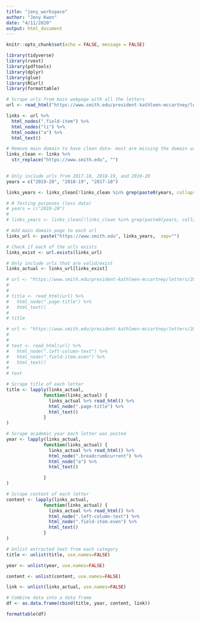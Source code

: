 ```yaml
---
title: "jeny_workspace"
author: "Jeny Kwon"
date: "4/11/2020"
output: html_document
---
```


```r
knitr::opts_chunk$set(echo = FALSE, message = FALSE)
```

```r
library(tidyverse)
library(rvest)
library(pdftools)
library(dplyr)
library(glue)
library(RCurl) 
library(formattable)
```

```r
# Scrape urls from main webpage with all the letters
url <- read_html("https://www.smith.edu/president-kathleen-mccartney/letters-community")

links <- url %>% 
  html_nodes(".field-item") %>%   
  html_nodes("li") %>% 
  html_nodes("a") %>% 
  html_text()

```

```r
# Remove main domain to have clean data- most are missing the domain url 
links_clean <- links %>% 
  str_replace("https://www.smith.edu", "") 
  
```

```r
# Only include urls from 2017-18, 2018-19, and 2019-20
years = c("2019-20", "2018-19", "2017-18")

links_years <- links_clean[!links_clean %in% grep(paste0(years, collapse = "|"), links_clean, value = T, invert = T)]

```

```r
# # Testing purposes (less data)
# years = c("2019-20")
# 
# links_years <- links_clean[!links_clean %in% grep(paste0(years, collapse = "|"), links_clean, value = T, invert = T)]

```


```r
# Add main domain page to each url
links_url <- paste("https://www.smith.edu", links_years,  sep="")

```

```r
# Check if each of the urls exists
links_exist <- url.exists(links_url)
```


```r
# Only include urls that are valid/exist
links_actual <- links_url[links_exist]
```


```r
# url <- "https://www.smith.edu/president-kathleen-mccartney/letters/2019-20/april-10-2020"
# 
# 
# title <- read_html(url) %>% 
#   html_node(".page-title") %>% 
#   html_text()
# 
# title
```

```r
# url <- "https://www.smith.edu/president-kathleen-mccartney/letters/2019-20/april-10-2020"
# 
# 
# text <- read_html(url) %>% 
#   html_node(".left-column-text") %>% 
#   html_node(".field-item.even") %>% 
#   html_text()
# 
# text
```


```r
# Scrape title of each letter
title <- lapply(links_actual,
              function(links_actual) {
                links_actual %>% read_html() %>%
                html_node(".page-title") %>%
                html_text()
              }
)

# Scrape academic year each letter was posted
year <- lapply(links_actual,
              function(links_actual) {
                links_actual %>% read_html() %>%
                html_node(".breadcrumbcurrent") %>% 
                html_node("a") %>% 
                html_text()

              }
)

# Scrape content of each letter
content <- lapply(links_actual,
              function(links_actual) {
                links_actual %>% read_html() %>%
                html_node(".left-column-text") %>%
                html_node(".field-item.even") %>%
                html_text()
              }
)
```

```r
# Unlist extracted text from each category
title <- unlist(title, use.names=FALSE)

year <- unlist(year, use.names=FALSE)

content <- unlist(content, use.names=FALSE)

link <- unlist(links_actual, use.names=FALSE)

# Combine data into a data frame
df <- as.data.frame(cbind(title, year, content, link))

formattable(df)


```









